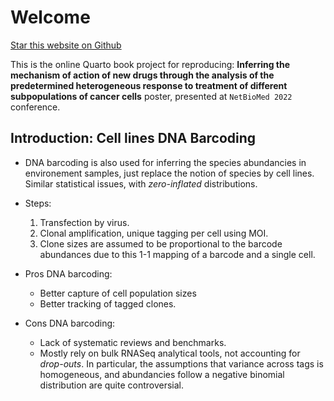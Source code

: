 # Welcome {-}

```{=html}
<a class="github-button" href="https://github.com/VeraPancaldiLab/DNABarcode-DrugFingerprint" data-icon="octicon-star" data-size="large" data-show-count="true" aria-label="Star this website on Github">Star this website on Github</a><script async defer src="https://buttons.github.io/buttons.js"></script>
```

This is the online Quarto book project for reproducing: **Inferring the mechanism of action of new drugs through the analysis of the predetermined heterogeneous response to treatment of different subpopulations of cancer cells** poster, presented at `NetBioMed 2022` conference.

## Introduction: Cell lines DNA Barcoding

- DNA barcoding is also used for inferring the species abundancies in environement samples, just replace the notion of species by cell lines. Similar statistical issues, with *zero-inflated* distributions.

- Steps: 
  1. Transfection by virus.
  2. Clonal amplification, unique tagging per cell using MOI.
  3. Clone sizes are assumed to be proportional to the barcode abundances due to this 1-1 mapping of a barcode and a single cell.

- Pros DNA barcoding:
  - Better capture of cell population sizes
  - Better tracking of tagged clones.

- Cons DNA barcoding:
  - Lack of systematic reviews and benchmarks.
  - Mostly rely on bulk RNASeq analytical tools, not accounting for *drop-outs*. In particular, the assumptions that variance across tags is homogeneous, and abundancies follow a negative binomial distribution are quite controversial.
